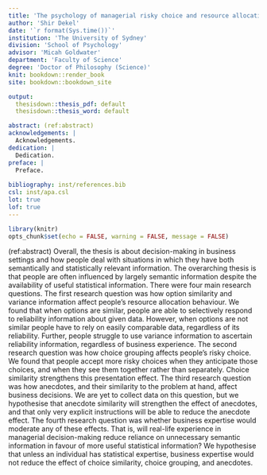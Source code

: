 ```yaml
---
title: 'The psychology of managerial risky choice and resource allocation'
author: 'Shir Dekel'
date: '`r format(Sys.time())`'
institution: 'The University of Sydney'
division: 'School of Psychology'
advisor: 'Micah Goldwater'
department: 'Faculty of Science'
degree: 'Doctor of Philosophy (Science)'
knit: bookdown::render_book
site: bookdown::bookdown_site

output:
  thesisdown::thesis_pdf: default 
  thesisdown::thesis_word: default

abstract: (ref:abstract)
acknowledgements: |
  Acknowledgements.
dedication: |
  Dedication. 
preface: |
  Preface.
  
bibliography: inst/references.bib
csl: inst/apa.csl
lot: true
lof: true
---
```


```r
library(knitr)
opts_chunk$set(echo = FALSE, warning = FALSE, message = FALSE)
```

(ref:abstract) Overall, the thesis is about decision-making in business settings
and how people deal with situations in which they have both semantically and
statistically relevant information. The overarching thesis is that people are
often influenced by largely semantic information despite the availability of
useful statistical information. There were four main research questions. The
first research question was how option similarity and variance information
affect people's resource allocation behaviour. We found that when options are
similar, people are able to selectively respond to reliability information about
given data. However, when options are not similar people have to rely on easily
comparable data, regardless of its reliability. Further, people struggle to use
variance information to ascertain reliability information, regardless of
business experience. The second research question was how choice grouping
affects people's risky choice. We found that people accept more risky choices
when they anticipate those choices, and when they see them together rather than
separately. Choice similarity strengthens this presentation effect. The third
research question was how anecdotes, and their similarity to the problem at
hand, affect business decisions. We are yet to collect data on this question,
but we hypothesise that anecdote similarity will strengthen the effect of
anecdotes, and that only very explicit instructions will be able to reduce the
anecdote effect. The fourth research question was whether business expertise
would moderate any of these effects. That is, will real-life experience in
managerial decision-making reduce reliance on unnecessary semantic information
in favour of more useful statistical information? We hypothesise that unless an
individual has statistical expertise, business expertise would not reduce the
effect of choice similarity, choice grouping, and anecdotes.

